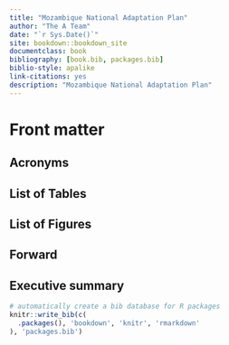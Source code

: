```yaml
--- 
title: "Mozambique National Adaptation Plan"
author: "The A Team"
date: "`r Sys.Date()`"
site: bookdown::bookdown_site
documentclass: book
bibliography: [book.bib, packages.bib]
biblio-style: apalike
link-citations: yes
description: "Mozambique National Adaptation Plan"
---
```


# Front matter

##	Acronyms 
##	List of Tables
##	List of Figures 
## Forward
## Executive summary


```r
# automatically create a bib database for R packages
knitr::write_bib(c(
  .packages(), 'bookdown', 'knitr', 'rmarkdown'
), 'packages.bib')
```
